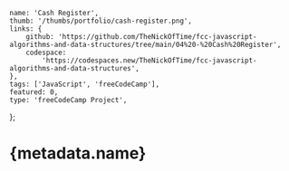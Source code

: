 	name: 'Cash Register',
	thumb: '/thumbs/portfolio/cash-register.png',
	links: {
		github: 'https://github.com/TheNickOfTime/fcc-javascript-algorithms-and-data-structures/tree/main/04%20-%20Cash%20Register',
		codespace:
			'https://codespaces.new/TheNickOfTime/fcc-javascript-algorithms-and-data-structures',
	},
	tags: ['JavaScript', 'freeCodeCamp'],
	featured: 0,
	type: 'freeCodeCamp Project',
};

# {metadata.name}
